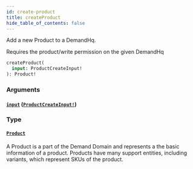 ```yaml
---
id: create-product
title: createProduct
hide_table_of_contents: false
---
```



Add a new Product to a DemandHq.

Requires the product/write permission on the given DemandHq

```graphql
createProduct(
  input: ProductCreateInput!
): Product!
```


### Arguments

#### [`input`](#) ([`ProductCreateInput!`](/developers/demandhq-apis/demand-api/graphql/reference/inputs/product-create-input))




### Type

#### [`Product`](/developers/demandhq-apis/demand-api/graphql/reference/objects/product)

A Product is a part of the Demand Domain and represents a the basic information of a product.
Products have many support entities, including variants, which represent SKUs of the product.




